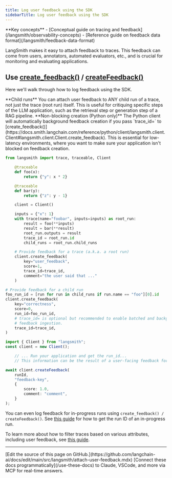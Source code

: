 ```yaml
---
title: Log user feedback using the SDK
sidebarTitle: Log user feedback using the SDK
---
```


<Tip>
**Key concepts**
- [Conceptual guide on tracing and feedback](/langsmith/observability-concepts)
- [Reference guide on feedback data format](/langsmith/feedback-data-format)
</Tip>

LangSmith makes it easy to attach feedback to traces.
This feedback can come from users, annotators, automated evaluators, etc., and is crucial for monitoring and evaluating applications.

## Use [create_feedback()](https://docs.smith.langchain.com/reference/python/client/langsmith.client.Client#langsmith.client.Client.create_feedback) / [createFeedback()](https://docs.smith.langchain.com/reference/js/classes/client.Client#createfeedback)

Here we'll walk through how to log feedback using the SDK.

<Info>
**Child runs**
You can attach user feedback to ANY child run of a trace, not just the trace (root run) itself.
This is useful for critiquing specific steps of the LLM application, such as the retrieval step or generation step of a RAG pipeline.
</Info>

<Tip>
**Non-blocking creation (Python only)**
The Python client will automatically background feedback creation if you pass `trace_id=` to [create_feedback()](https://docs.smith.langchain.com/reference/python/client/langsmith.client.Client#langsmith.client.Client.create_feedback).
This is essential for low-latency environments, where you want to make sure your application isn't blocked on feedback creation.
</Tip>

<CodeGroup>

```python Python
from langsmith import trace, traceable, Client

    @traceable
    def foo(x):
        return {"y": x * 2}

    @traceable
    def bar(y):
        return {"z": y - 1}

    client = Client()

    inputs = {"x": 1}
    with trace(name="foobar", inputs=inputs) as root_run:
        result = foo(**inputs)
        result = bar(**result)
        root_run.outputs = result
        trace_id = root_run.id
        child_runs = root_run.child_runs

    # Provide feedback for a trace (a.k.a. a root run)
    client.create_feedback(
        key="user_feedback",
        score=1,
        trace_id=trace_id,
        comment="the user said that ..."
    )

# Provide feedback for a child run
foo_run_id = [run for run in child_runs if run.name == "foo"][0].id
client.create_feedback(
    key="correctness",
    score=0,
    run_id=foo_run_id,
    # trace_id= is optional but recommended to enable batched and backgrounded
    # feedback ingestion.
    trace_id=trace_id,
)
```

```typescript TypeScript
import { Client } from "langsmith";
const client = new Client();

    // ... Run your application and get the run_id...
    // This information can be the result of a user-facing feedback form

await client.createFeedback(
    runId,
    "feedback-key",
    {
        score: 1.0,
        comment: "comment",
    }
);
```

</CodeGroup>

You can even log feedback for in-progress runs using `create_feedback() / createFeedback()`. See [this guide](/langsmith/access-current-span) for how to get the run ID of an in-progress run.

To learn more about how to filter traces based on various attributes, including user feedback, see [this guide](/langsmith/filter-traces-in-application).

---

<Callout icon="pen-to-square" iconType="regular">
    [Edit the source of this page on GitHub.](https://github.com/langchain-ai/docs/edit/main/src/langsmith/attach-user-feedback.mdx)
</Callout>
<Tip icon="terminal" iconType="regular">
    [Connect these docs programmatically](/use-these-docs) to Claude, VSCode, and more via MCP for    real-time answers.
</Tip>

